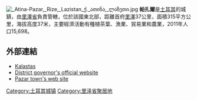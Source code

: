 [[Image:_Atina-Pazar,_Rize,_Lazistan_ქ._ათინა,_ლაზეთი.jpg|thumb]]
'''帕扎爾'''是[[土耳其|土耳其]]的城鎮，由[[里澤省|里澤省]]負責管轄，位於該國東北部，距離首府[[里澤|里澤]]37公里，面積315平方公里，海拔高度37米，主要經濟活動有種植茶葉、漁業、貿易業和農業，2011年人口15,698。

==外部連結==
* [https://web.archive.org/web/20090621075001/http://www.kalastas.com/ Kalastas]
* [http://www.pazar.gov.tr/ District governor's official website] {{Wayback|url=http://www.pazar.gov.tr/ |date=20210121205159 }} {{tr icon}}
* [https://web.archive.org/web/20120626150421/http://www.pazarhaber.com/ Pazar town's web site] {{tr icon}}

{{Authority control}}
{{Turkey-geo-stub}}
[[Category:土耳其城镇|Category:土耳其城镇]]
[[Category:里泽省聚居地|Category:里泽省聚居地]]